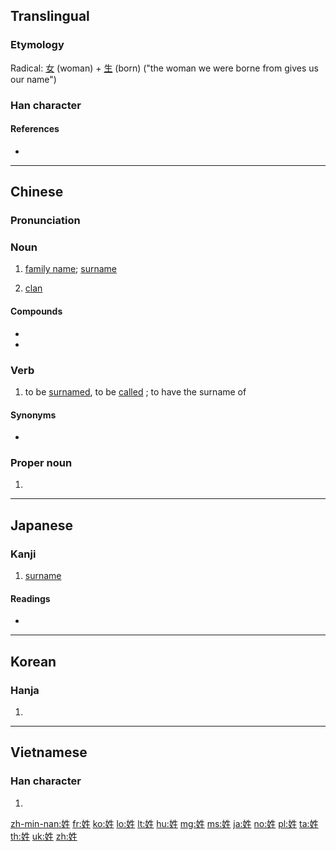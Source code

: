 ==Translingual==
{{stroke order|strokes=8}}
{{stroke order|strokes=8|type=jbw}}

===Etymology===
Radical: [[女]] (woman) + [[生]] (born) ("the woman we were borne from gives us our name")

===Han character===
{{Han char|rn=38|rad=女|as=05|sn=8|four=45410|canj=VHQM|ids=⿰女生}}

====References====
* {{Han ref|kx=0259.050|dkj=06178|dj=0524.090|hdz=21037.120|uh=59D3|ud=22995|bh=A96D|bd=43373}}

----

==Chinese==
{{zh-forms}}

===Pronunciation===
{{zh-pron
|m=xìng
|ma=y
|c=sing3,seng3
|h=pfs=siang
|mn=sèⁿ/sìⁿ/sèng
|mn_note=sèⁿ, sìⁿ - vernacular; sèng - literary
|w=2xin
|md=sáng
|mc=y
|oc=y
|cat=n,v,pn
}}

===Noun===
{{zh-noun}}

# [[family name]]; [[surname]]
#: {{zh-usex|你 的 姓 怎麼 拼寫？|How do you spell your '''last name'''?}}
# {{label|zh|archaic|sort=xing4}} [[clan]]

====Compounds====
* {{zh-l|姓名}}
* {{zh-l|姓氏}}

===Verb===
{{zh-verb}}

# to be [[surnamed]], to be [[called]] {{qualifier|family name}}; to have the surname of
#: {{zh-usex|您 貴姓？|What is your surname? (formal)}}
#: {{zh-usex|我 姓 ^陳。|My surname is Chen.}}

====Synonyms====
* {{zh-l|叫|to call, to be called}}

===Proper noun===
{{zh-proper noun}}

# {{surname|lang=zh}}

----

==Japanese==

===Kanji===
{{ja-kanji|grade=c|rs=女05}}

# [[surname]]

====Readings====
* {{ja-readings|goon=[[しょう]] (shō)|kanon=[[せい]] (sei)|kun=[[かばね]] (kabane)}}

----

==Korean==

===Hanja===
{{ko-hanja|hangeul=성|rv=seong|mr=sŏng}}

# {{defn|lang=ko|sort=女05}}

----

==Vietnamese==

===Han character===
{{vi-hantu|[[tính]]|rs=女05}}

# {{defn|lang=vi|sort=女05}}

[[zh-min-nan:姓]]
[[fr:姓]]
[[ko:姓]]
[[lo:姓]]
[[lt:姓]]
[[hu:姓]]
[[mg:姓]]
[[ms:姓]]
[[ja:姓]]
[[no:姓]]
[[pl:姓]]
[[ta:姓]]
[[th:姓]]
[[uk:姓]]
[[zh:姓]]